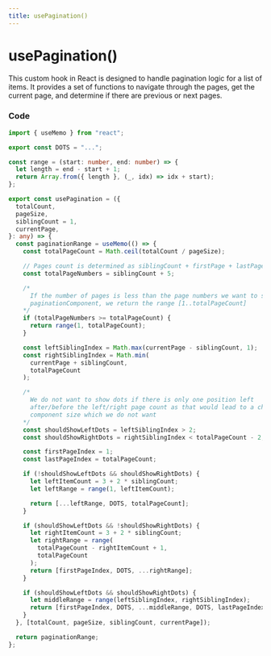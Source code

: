 ```yaml
---
title: usePagination()
---
```


# usePagination()

This custom hook in React is designed to handle pagination logic for a list of items. It provides a set of functions to navigate through the pages, get the current page, and determine if there are previous or next pages.

### Code

```ts
import { useMemo } from "react";

export const DOTS = "...";

const range = (start: number, end: number) => {
  let length = end - start + 1;
  return Array.from({ length }, (_, idx) => idx + start);
};

export const usePagination = ({
  totalCount,
  pageSize,
  siblingCount = 1,
  currentPage,
}: any) => {
  const paginationRange = useMemo(() => {
    const totalPageCount = Math.ceil(totalCount / pageSize);

    // Pages count is determined as siblingCount + firstPage + lastPage + currentPage + 2*DOTS
    const totalPageNumbers = siblingCount + 5;

    /*
      If the number of pages is less than the page numbers we want to show in our
      paginationComponent, we return the range [1..totalPageCount]
    */
    if (totalPageNumbers >= totalPageCount) {
      return range(1, totalPageCount);
    }

    const leftSiblingIndex = Math.max(currentPage - siblingCount, 1);
    const rightSiblingIndex = Math.min(
      currentPage + siblingCount,
      totalPageCount
    );

    /*
      We do not want to show dots if there is only one position left 
      after/before the left/right page count as that would lead to a change if our Pagination
      component size which we do not want
    */
    const shouldShowLeftDots = leftSiblingIndex > 2;
    const shouldShowRightDots = rightSiblingIndex < totalPageCount - 2;

    const firstPageIndex = 1;
    const lastPageIndex = totalPageCount;

    if (!shouldShowLeftDots && shouldShowRightDots) {
      let leftItemCount = 3 + 2 * siblingCount;
      let leftRange = range(1, leftItemCount);

      return [...leftRange, DOTS, totalPageCount];
    }

    if (shouldShowLeftDots && !shouldShowRightDots) {
      let rightItemCount = 3 + 2 * siblingCount;
      let rightRange = range(
        totalPageCount - rightItemCount + 1,
        totalPageCount
      );
      return [firstPageIndex, DOTS, ...rightRange];
    }

    if (shouldShowLeftDots && shouldShowRightDots) {
      let middleRange = range(leftSiblingIndex, rightSiblingIndex);
      return [firstPageIndex, DOTS, ...middleRange, DOTS, lastPageIndex];
    }
  }, [totalCount, pageSize, siblingCount, currentPage]);

  return paginationRange;
};
```
